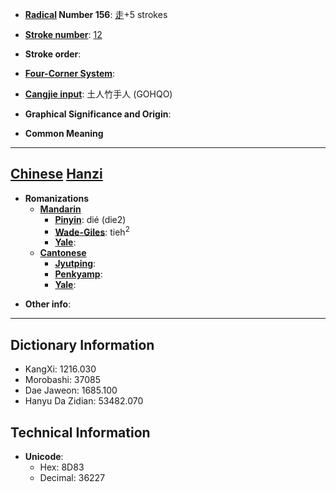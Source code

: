 * '''[[Wiktionary:Chinese radical index| Radical]] Number 156''': [[Wiktionary:Chinese radical index 走|走]]+5 strokes

* '''[[Wiktionary:Chinese total strokes index|Stroke number]]''': [[Wiktionary:Chinese total strokes index 12|12]]

* '''Stroke order''': 

* '''[[Wiktionary:Chinese four corner index|Four-Corner System]]''': 

* '''[[Wiktionary:Chinese Cangjie index|Cangjie input]]''': 土人竹手人 (GOHQO)

* '''Graphical Significance and Origin''': 

* '''Common Meaning'''

----

== [[Chinese]] [[Hanzi]] ==

* '''Romanizations'''
** '''[[Mandarin]]'''
*** '''[[Pinyin]]''': dié (die2)
*** '''[[Wade-Giles]]''': tieh<sup>2</sup>
*** '''[[Yale]]''': 
** '''[[Cantonese]]'''
*** '''[[Jyutping]]''':
*** '''[[Penkyamp]]''': 
*** '''[[Yale]]''': 

* '''Other info''': 

----

== Dictionary Information ==

* KangXi: 1216.030
* Morobashi: 37085
* Dae Jaweon: 1685.100
* Hanyu Da Zidian: 53482.070

== Technical Information ==

* '''Unicode''':
** Hex: 8D83
** Decimal: 36227